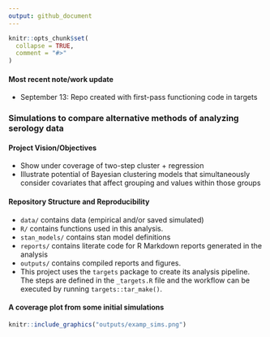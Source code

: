```yaml
---
output: github_document
---
```


```r
knitr::opts_chunk$set(
  collapse = TRUE,
  comment = "#>"
)
```

#### Most recent note/work update

-   September 13: Repo created with first-pass functioning code in targets

### Simulations to compare alternative methods of analyzing serology data

#### Project Vision/Objectives

-   Show under coverage of two-step cluster + regression
-   Illustrate potential of Bayesian clustering models that simultaneously consider covariates that affect grouping and values within those groups 
            
#### Repository Structure and Reproducibility

-   `data/` contains data (empirical and/or saved simulated)
-   `R/` contains functions used in this analysis. 
-   `stan_models/` contains stan model definitions 
-   `reports/` contains literate code for R Markdown reports generated in the analysis
-   `outputs/` contains compiled reports and figures.
-   This project uses the `targets` package to create its analysis pipeline.  The steps are
    defined in the `_targets.R` file and the workflow can be executed by running `targets::tar_make()`.
    
#### A coverage plot from some initial simulations

```r
knitr::include_graphics("outputs/examp_sims.png")
```

